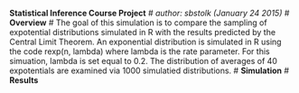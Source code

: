 **Statistical Inference Course Project**
#
*author: sbstolk (January 24 2015)*
#
**Overview**
#
The goal of this simulation is to compare the sampling of expotential distributions simulated in R with the results predicted by the Central Limit Theorem. 
An exponential distribution is simulated in R using the code rexp(n, lambda) where lambda is the rate parameter. For this simuation, lambda is set equal to 0.2.
The distribution of averages of 40 expotentials are examined via 1000 simulatied distributions. 
#
**Simulation**
#
**Results**
